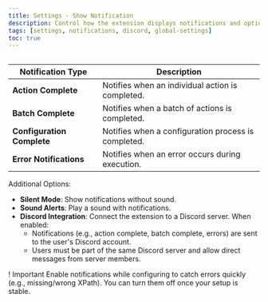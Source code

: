 ```yaml
---
title: Settings · Show Notification
description: Control how the extension displays notifications and optionally send alerts via Discord
tags: [settings, notifications, discord, global-settings]
toc: true
---
```


<img
  class="d-block mb-4 img-fluid rounded-3"
  src="/docs/[[config:docs_version]]/assets/img/settings-show-notifications.png"
  alt=""
/>

<BsTable>

| **Notification Type**      | **Description**                                     |
| -------------------------- | --------------------------------------------------- |
| **Action Complete**        | Notifies when an individual action is completed.    |
| **Batch Complete**         | Notifies when a batch of actions is completed.      |
| **Configuration Complete** | Notifies when a configuration process is completed. |
| **Error Notifications**    | Notifies when an error occurs during execution.     |

</BsTable>

Additional Options:

- **Silent Mode**: Show notifications without sound.
- **Sound Alerts**: Play a sound with notifications.
- **Discord Integration**: Connect the extension to a Discord server. When enabled:
  - Notifications (e.g., action complete, batch complete, errors) are sent to the user's Discord account.
  - Users must be part of the same Discord server and allow direct messages from server members.

<Callout type="warning">
  ! Important Enable notifications while configuring to catch errors quickly (e.g., missing/wrong XPath). You can turn
  them off once your setup is stable.
</Callout>

<Callout name="subscribe-callout" />

